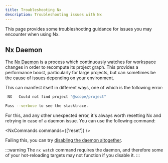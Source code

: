 ```yaml
---
title: Troubleshooting Nx
description: Troubleshooting issues with Nx
---
```


This page provides some troubleshooting guidance for issues you may encounter when using Nx.

## Nx Daemon

The [Nx Daemon](https://nx.dev/docs/concepts/nx-daemon) is a process which continuously watches for workspace changes in order to recompute its project graph. This provides a performance boost, particularly for large projects, but can sometimes be the cause of issues depending on your environment.

This can manifest itself in different ways, one of which is the following error:

```bash
 NX   Could not find project "@scope/project"

Pass --verbose to see the stacktrace.
```

For this, and any other unexpected error, it's always worth resetting Nx and retrying in case of a daemon issue. You can use the following command:

<NxCommands commands={['reset']} />

Failing this, you can try [disabling the daemon altogether](https://nx.dev/docs/concepts/nx-daemon#turning-it-off).

:::warning
The `nx watch` command requires the daemon, and therefore some of your hot-reloading targets may not function if you disable it.
:::
